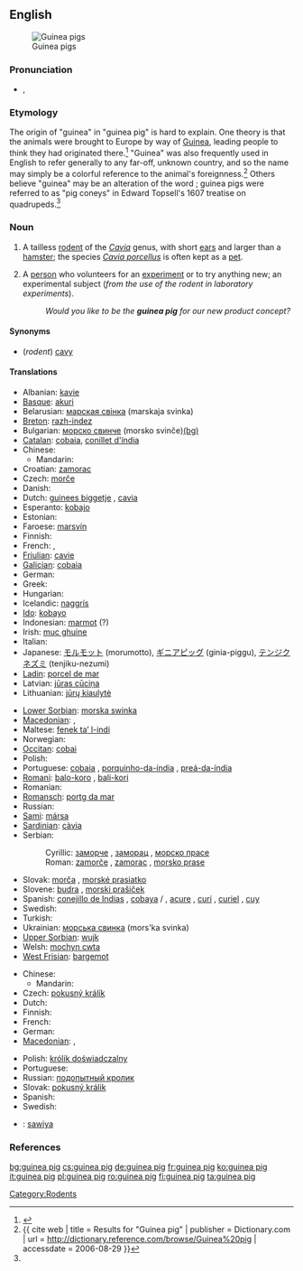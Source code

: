 {{wikipedia}}
==English==
[[Image:Guinea 1.jpg|thumb|Guinea pigs]]

===Pronunciation===
* {{IPA|/'gɪni pɪɡ/}}, {{SAMPA|/"gIni pIg/}}

===Etymology===
The origin of "guinea" in "guinea pig" is hard to explain. One theory is that the animals were brought to Europe by way of [[Guinea]], leading people to think they had originated there.<ref name=wagner>{{cite book | last = Wagner | first = Joseph E. | last2 = Manning | first2 = Patrick J | title = The Biology of the Guinea Pig | date = 1976 | publisher = Academic Press | isbn = 0-12-730050-3}}</ref> "Guinea" was also frequently used in English to refer generally to any far-off, unknown country, and so the name may simply be a colorful reference to the animal's foreignness.<ref name=dictionary>{{ cite web | title = Results for "Guinea pig" | publisher = Dictionary.com | url = http://dictionary.reference.com/browse/Guinea%20pig | accessdate = 2006-08-29 }}</ref>   Others believe "guinea" may be an alteration of the word {{term|coney||rabbit}}; guinea pigs were referred to as "pig coneys" in Edward Topsell's 1607 treatise on quadrupeds.<ref name=wagner/>

===Noun===
{{en-noun}}

# A tailless [[rodent]] of the ''[[Cavia]]'' genus, with short [[ear]]s and larger than a [[hamster]]; the species ''[[Cavia porcellus]]'' is often kept as a [[pet]].
# {{idiom}} A [[person]] who volunteers for an [[experiment]] or to try anything new; an experimental subject (''from the use of the rodent in laboratory experiments'').
#: ''Would you like to be the '''guinea pig''' for our new product concept?''

====Synonyms====
* (''rodent'') [[cavy]]

====Translations====
{{trans-top|rodent}}
* Albanian: [[kavie]]
* [[Basque]]: [[akuri]]
* Belarusian: [[марская свінка]] (marskaja svinka) {{f}}
* [[Breton]]: [[razh-indez]]
* Bulgarian: [[морско свинче]] (morsko svinče)[[:bg:морско свинче|(bg)]]
* [[Catalan]]: [[cobaia]], [[conillet d'índia]]
* Chinese:
** Mandarin: {{t|zh|豚鼠|tr=túnshǔ|sc=Hani}}
* Croatian: [[zamorac]] {{m}}
* Czech: [[morče]] {{n}}
* Danish: {{t-|da|marsvin}}
* Dutch: [[guinees biggetje]] {{n}}, [[cavia]] {{m}}
* Esperanto: [[kobajo]]
* Estonian: {{t-|et|merisiga}}
* Faroese: [[marsvín]]
* Finnish: {{t+|fi|marsu}}
* French: {{t+|fr|cochon d'Inde|m}}, {{t+|fr|cobaye|m}}
* [[Friulian]]: [[cavie]]
* [[Galician]]: [[cobaia]]
* German: {{t+|de|Meerschweinchen|n}}
* Greek: {{t+|el|πειραματόζωο|n|tr=peiramatózoo|sc=Grek}}
* Hungarian: {{t-|hu|tengerimalac}}
* Icelandic: [[naggrís]] {{m}}
* [[Ido]]: [[kobayo]]
* Indonesian: [[marmot#Indonesian|marmot]] (?)
* Irish: [[muc ghuine]]
* Italian: {{t+|it|cavia|f}}
* Japanese: [[モルモット]] (morumotto), [[ギニアピッグ]] (ginia-piggu), [[テンジクネズミ]] (tenjiku-nezumi)
* [[Ladin]]: [[porcel de mar]]
* Latvian: [[jūras cūciņa]]
* Lithuanian: [[jūrų kiaulytė]]
{{trans-mid}}
* [[Lower Sorbian]]: [[morska swinka]]
* [[Macedonian]]: {{t|mk|морско прасе|n|tr=mórsko práse|sc=Cyrl|xs=Macedonian}}, {{t|mk|заморец|m|tr=zámorec|sc=Cyrl|xs=Macedonian}}
* Maltese: [[fenek ta’ l-indi]]
* Norwegian: {{t-|no|marsvin|n}}
* [[Occitan]]: [[cobai]]
* Polish: {{t+|pl|świnka morska}}
* Portuguese: [[cobaia]] {{f}}, [[porquinho-da-índia]] {{m}}, [[preá-da-índia]] {{m}}
* [[Romani]]: [[balo-koro]] {{m}}, [[bali-kori]] {{f}}
* Romanian: {{t+|ro|cobai}}
* [[Romansch]]: [[portg da mar]]
* Russian: {{t+|ru|морская свинка|f|tr=morskaja svinka|sc=Cyrl}}
* [[Sami]]: [[mársa]]
* [[Sardinian]]: [[càvia]]
* Serbian:
*: Cyrillic: [[заморче]] {{n}}, [[заморац]] {{m}}, [[морско прасе]] {{n}}
*: Roman: [[zamorče]] {{n}}, [[zamorac]] {{m}}, [[morsko prase]] {{n}}
* Slovak: [[morča]] {{n}}, [[morské prasiatko]] {{n}}
* Slovene: [[budra]] {{f}}, [[morski prašiček]] {{m}}
* Spanish: [[conejillo de Indias]] {{m}} {{italbrac|especially figurative usage}}, [[cobaya]] {{f}}/{{m}} {{italbrac|especially scientific usage}}, [[acure]] {{m}} {{italbrac|Venezuela}}, [[curí]] {{m}} {{italbrac|Colombia}}, [[curiel]] {{m}} {{italbrac|Cuba}}, [[cuy]] {{m}} {{italbrac|Argentina|Bolivia|Chile|Ecuador|Peru|Southern Colombian Andes}}
* Swedish: {{t+|sv|marsvin}}
* Turkish: {{t+|tr|kobay}}
* Ukrainian: [[морська свинка]] (mors'ka svinka)
* [[Upper Sorbian]]: [[wujk]]
* Welsh: [[mochyn cwta]]
* [[West Frisian]]: [[bargemot]]
{{trans-bottom}}

{{trans-top|volunteer for an experiment}}
* Chinese:
** Mandarin: {{t|zh|白老鼠|tr=bái lǎoshǔ|sc=Hani}}
* Czech: [[pokusný králík]] {{m}}
* Dutch: {{t+|nl|proefkonijn|n}}
* Finnish: {{t+|fi|koekaniini}}
* French: {{t+|fr|cobaye|m}}
* German: {{t+|de|Versuchskaninchen|n}}
* [[Macedonian]]: {{t|mk|заморче|m|tr=zámorče|sc=Cyrl|xs=Macedonian}},
{{trans-mid}}
* Polish: [[królik doświadczalny]] {{m}}
* Portuguese: {{t+|pt|cobaia|f}}
* Russian: [[подопытный кролик]] {{m}}
* Slovak: [[pokusný králik]] {{m}}
* Spanish: {{t+|es|conejillo de Indias|m}}
* Swedish: {{t|sv|försökskanin|c}}
{{trans-bottom}}

{{checktrans-top}}
* {{ttbc|Tupi}}: [[sawiya]]
{{checktrans-mid}}
{{checktrans-bottom}}

===References===
<references/>

[[Category:Rodents]]

[[bg:guinea pig]]
[[cs:guinea pig]]
[[de:guinea pig]]
[[fr:guinea pig]]
[[ko:guinea pig]]
[[it:guinea pig]]
[[pl:guinea pig]]
[[ro:guinea pig]]
[[fi:guinea pig]]
[[ta:guinea pig]]